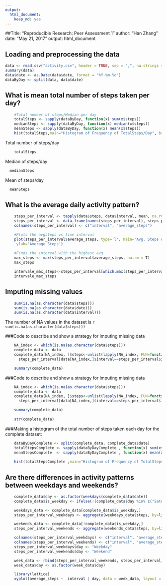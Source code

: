 ```yaml
---
output: 
  html_document: 
    keep_md: yes
---
```


##Title: "Reproducible Research: Peer Assessment 1"
author: "Han Zhang"
date: "May 21, 2017"
output: html_document


## Loading and preprocessing the data
```r
data <- read.csv("activity.csv", header = TRUE, sep = ",", na.strings = "NA")
summary(data)
data$date <- as.Date(data$date, format = "%Y-%m-%d")
dataByDay <- split(data, data$date)
```


## What is mean total number of steps taken per day?

```r
    #Total number of steps/Median per day
    totalSteps <- sapply(dataByDay, function(x) sum(x$steps))
    medianSteps <- sapply(dataByDay, function(x) median(x$steps))
    meanSteps <- sapply(dataByDay, function(x) mean(x$steps))
    hist(totalSteps,main="Histogram of Frequency of TotalSteps/Day", breaks = 20, xlab = "Number of Steps")

```  

Total number of steps/day
```r
    totalSteps
```

Median of steps/day
```r
  medianSteps
```

Mean of steps/day
```r
  meanSteps
```


## What is the average daily activity pattern?
```r
    steps_per_interval <- tapply(data$steps, data$interval, mean, na.rm = T)
    steps_per_interval <- data.frame(names(steps_per_interval), steps_per_interval)
    colnames(steps_per_interval) <- c("interval", "average_steps")

    #Plots the avgsteps vs time interval
    plot(steps_per_interval$average_steps, type='l', main='Avg. Steps over 5 minute intervals',xlab='Interval(minutes)',
     ylab='Average Steps')
    
    #Finds the interval with the highest avg
    max_steps <- max(steps_per_interval$average_steps, na.rm = T)
    max_steps

    intervale_max_steps<-steps_per_interval[which.max(steps_per_interval$average_steps),]$interval
    intervale_max_steps

```


## Imputing missing values
```r
    sum(is.na(as.character(data$steps)))
    sum(is.na(as.character(data$date)))
    sum(is.na(as.character(data$interval)))

```


The number of NA values in the dataset is `r sum(is.na(as.character(data$steps)))`

###Code to describe and show a strategy for imputing missing data

```r
    NA_index <- which(is.na(as.character(data$steps)))
    complete_data <- data
    complete_data[NA_index, ]$steps<-unlist(lapply(NA_index, FUN=function(NA_index){
      steps_per_interval[data[NA_index,]$interval==steps_per_interval$interval,]$average_steps}))

    summary(complete_data)

```

###Code to describe and show a strategy for imputing missing data

```r
    NA_index <- which(is.na(as.character(data$steps)))
    complete_data <- data
    complete_data[NA_index, ]$steps<-unlist(lapply(NA_index, FUN=function(NA_index){
      steps_per_interval[data[NA_index,]$interval==steps_per_interval$interval,]$average_steps}))

    summary(complete_data)
    
    str(complete_data)

```

###Making a histogram of the total number of steps taken each day for the complete dataset:

```r
    dataByDayComplete <- split(complete_data, complete_data$date)
    totalStepsComplete <- sapply(dataByDayComplete , function(x) sum(x$steps))
    meanStepsComplete  <- sapply(dataByDayComplete , function(x) mean(x$steps))
    
    hist(totalStepsComplete ,main="Histogram of Frequency of TotalSteps/Day", breaks = 20, xlab = "Number of Steps")

```


## Are there differences in activity patterns between weekdays and weekends?

```r
    complete_data$day <- as.factor(weekdays(complete_data$date))
    complete_data$is_weekday <- ifelse(!(complete_data$day %in% c("Saturday","Sunday")), TRUE, FALSE) 

    weekdays_data <- complete_data[complete_data$is_weekday,]
    steps_per_interval_weekdays <- aggregate(weekdays_data$steps, by=list(interval=weekdays_data$interval), FUN=mean)

    weekends_data <- complete_data[!complete_data$is_weekday,]
    steps_per_interval_weekends <- aggregate(weekends_data$steps, by=list(interval=weekends_data$interval), FUN=mean)

    colnames(steps_per_interval_weekdays) <- c("interval", "average_steps")
    colnames(steps_per_interval_weekends) <- c("interval", "average_steps")
    steps_per_interval_weekdays$day <- "Weekday"
    steps_per_interval_weekends$day <- "Weekend"

    week_data <- rbind(steps_per_interval_weekends, steps_per_interval_weekdays)
    week_data$day <- as.factor(week_data$day)

    library(lattice)
    xyplot(average_steps ~  interval | day, data = week_data, layout = c(1,2), type ="l", ylab="Number of Steps")

```

